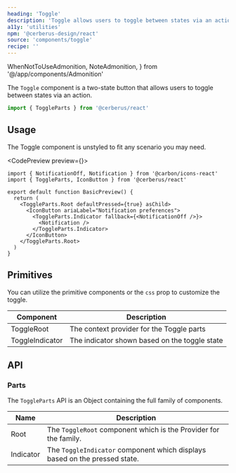 ```yaml
---
heading: 'Toggle'
description: 'Toggle allows users to toggle between states via an action.'
a11y: 'utilities'
npm: '@cerberus-design/react'
source: 'components/toggle'
recipe: ''
---
```


  WhenNotToUseAdmonition,
  NoteAdmonition,
} from '@/app/components/Admonition'

The `Toggle` component is a two-state button that allows users to toggle between states via an action.

```ts
import { ToggleParts } from '@cerberus/react'
```

<WhenNotToUseAdmonition description="If you need to conditionally render content based on a binary condition, use the Show component." />

## Usage

The Toggle component is unstyled to fit any scenario you may need.

<CodePreview preview={<BasicPreview />}>
```tsx title="notification-toggle.tsx"
import { NotificationOff, Notification } from '@carbon/icons-react'
import { ToggleParts, IconButton } from '@cerberus/react'

export default function BasicPreview() {
  return (
    <ToggleParts.Root defaultPressed={true} asChild>
      <IconButton ariaLabel="Notification preferences">
        <ToggleParts.Indicator fallback={<NotificationOff />}>
          <Notification />
        </ToggleParts.Indicator>
      </IconButton>
    </ToggleParts.Root>
  )
}
```
</CodePreview>

## Primitives

You can utilize the primitive components or the `css` prop to customize the toggle.

| Component | Description |
| --------- | ----------- |
| ToggleRoot    | The context provider for the Toggle parts |
| ToggleIndicator   | The indicator shown based on the toggle state |

## API

### Parts

The `ToggleParts` API is an Object containing the full family of components.

<NoteAdmonition description="It is best to only use the ToggleParts if you are building a custom solution. Importing Object based components will ship every property it includes into your bundle, regardless if you use it or not." />

| Name     | Description                            |
| -------- | -------------------------------------- |
| Root     | The `ToggleRoot` component which is the Provider for the family. |
| Indicator  | The `ToggleIndicator` component which displays based on the pressed state. |
